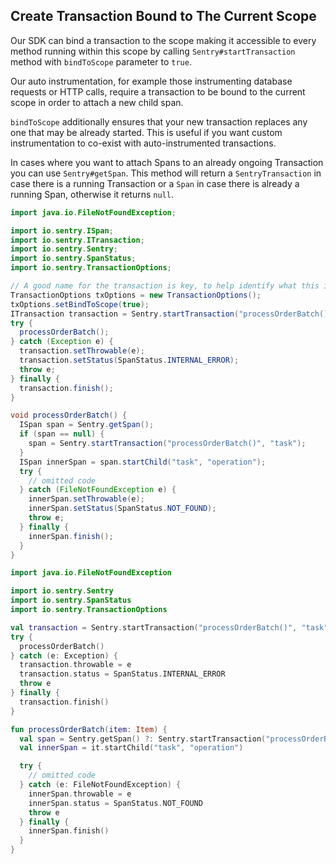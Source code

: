 ## Create Transaction Bound to The Current Scope

Our SDK can bind a transaction to the scope making it accessible to every method running within this scope by calling `Sentry#startTransaction` method with `bindToScope` parameter to `true`.

Our auto instrumentation, for example those instrumenting database requests or HTTP calls, require a transaction to be bound to the current scope in order to attach a new child span.

`bindToScope` additionally ensures that your new transaction replaces any one that may be already started. This is useful if you want custom instrumentation to co-exist with auto-instrumented transactions.

In cases where you want to attach Spans to an already ongoing Transaction you can use `Sentry#getSpan`. This method will return a `SentryTransaction` in case there is a running Transaction or a `Span` in case there is already a running Span, otherwise it returns `null`.

```java
import java.io.FileNotFoundException;

import io.sentry.ISpan;
import io.sentry.ITransaction;
import io.sentry.Sentry;
import io.sentry.SpanStatus;
import io.sentry.TransactionOptions;

// A good name for the transaction is key, to help identify what this is about
TransactionOptions txOptions = new TransactionOptions();
txOptions.setBindToScope(true);
ITransaction transaction = Sentry.startTransaction("processOrderBatch()", "task", txOptions);
try {
  processOrderBatch();
} catch (Exception e) {
  transaction.setThrowable(e);
  transaction.setStatus(SpanStatus.INTERNAL_ERROR);
  throw e;
} finally {
  transaction.finish();
}

void processOrderBatch() {
  ISpan span = Sentry.getSpan();
  if (span == null) {
    span = Sentry.startTransaction("processOrderBatch()", "task");
  }
  ISpan innerSpan = span.startChild("task", "operation");
  try {
    // omitted code
  } catch (FileNotFoundException e) {
    innerSpan.setThrowable(e);
    innerSpan.setStatus(SpanStatus.NOT_FOUND);
    throw e;
  } finally {
    innerSpan.finish();
  }
}
```

```kotlin
import java.io.FileNotFoundException

import io.sentry.Sentry
import io.sentry.SpanStatus
import io.sentry.TransactionOptions

val transaction = Sentry.startTransaction("processOrderBatch()", "task", TransactionOptions().apply { isBindToScope = true })
try {
  processOrderBatch()
} catch (e: Exception) {
  transaction.throwable = e
  transaction.status = SpanStatus.INTERNAL_ERROR
  throw e
} finally {
  transaction.finish()
}

fun processOrderBatch(item: Item) {
  val span = Sentry.getSpan() ?: Sentry.startTransaction("processOrderBatch()", "task")
  val innerSpan = it.startChild("task", "operation")

  try {
    // omitted code
  } catch (e: FileNotFoundException) {
    innerSpan.throwable = e
    innerSpan.status = SpanStatus.NOT_FOUND
    throw e
  } finally {
    innerSpan.finish()
  }
}
```
